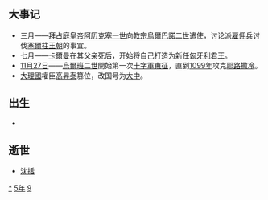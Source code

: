 {{yearTOC|1095|辽'''[[寿昌|寿昌]]元年'''；北宋'''[[紹聖|紹聖]]二年'''；西夏'''[[天祐民安|天祐民安]]六年'''；大中'''[[上治|上治]]二年'''；越南'''[[會豐|會豐]]四年'''；日本'''[[嘉保|嘉保]]二年'''}}
== 大事记 ==
*三月——[[拜占庭皇帝列表|拜占庭皇帝]][[阿历克塞一世|阿历克塞一世]]向[[教宗烏爾巴諾二世|教宗烏爾巴諾二世]]遣使，讨论派[[雇佣兵|雇佣兵]]讨伐[[塞爾柱王朝|塞爾柱王朝]]的事宜。
*七月——[[卡爾曼_(匈牙利)|卡爾曼]]在其父亲死后，开始将自己打造为新任[[匈牙利君主列表|匈牙利君王]]。
*[[11月27日|11月27日]]——[[烏爾班二世|烏爾班二世]]開始第一次[[十字軍東征|十字軍東征]]，直到[[1099年|1099年]]攻克[[耶路撒冷|耶路撒冷]]。
*[[大理國|大理國]]權臣[[高昇泰|高昇泰]]篡位，改国号为[[大中_(国家)|大中]]。

== 出生 ==
*

== 逝世 ==
{{Wikisource year mention}}
*[[沈括|沈括]]

[[Category:1095年|*]]
[[Category:1090年代|5年]]
[[Category:11世纪各年|9]]